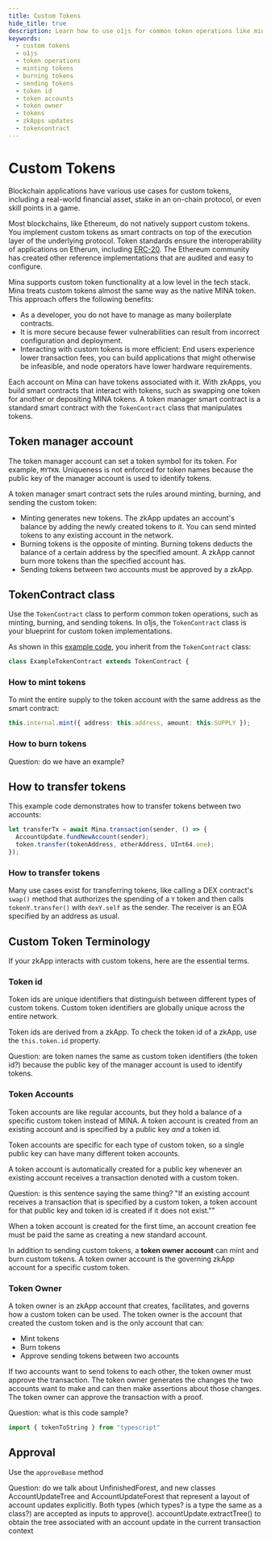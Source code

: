```yaml
---
title: Custom Tokens
hide_title: true
description: Learn how to use o1js for common token operations like minting, burning, and sending tokens. How to implement custom tokens on Mina and use the TokenContract class.
keywords:
  - custom tokens
  - o1js
  - token operations
  - minting tokens
  - burning tokens
  - sending tokens
  - token id
  - token accounts
  - token owner
  - tokens
  - zkApps updates
  - tokencontract
---
```


# Custom Tokens

Blockchain applications have various use cases for custom tokens, including a real-world financial asset, stake in an on-chain protocol, or even skill points in a game.

Most blockchains, like Ethereum, do not natively support custom tokens. You implement custom tokens as smart contracts on top of the execution layer of the underlying protocol. Token standards ensure the interoperability of applications on Etherum, including [ERC-20](https://ethereum.org/en/developers/docs/standards/tokens/erc-20/). The Ethereum community has created other reference implementations that are audited and easy to configure. 

Mina supports custom token functionality at a low level in the tech stack. Mina treats custom tokens almost the same way as the native MINA token. This approach offers the following benefits:

- As a developer, you do not have to manage as many boilerplate contracts.
- It is more secure because fewer vulnerabilities can result from incorrect configuration and deployment.
- Interacting with custom tokens is more efficient: End users experience lower transaction fees, you can build applications that might otherwise be infeasible, and node operators have lower hardware requirements. 

Each account on Mina can have tokens associated with it. With zkApps, you build smart contracts that interact with tokens, such as swapping one token for another or depositing MINA tokens. A token manager smart contract is a standard smart contract with the `TokenContract` class that manipulates tokens. 

## Token manager account

The token manager account can set a token symbol for its token. For example, `MYTKN`. Uniqueness is not enforced for token names because the public key of the manager account is used to identify tokens.

A token manager smart contract sets the rules around minting, burning, and sending the custom token:

- Minting generates new tokens. The zkApp updates an account's balance by adding the newly created tokens to it. You can send minted tokens to any existing account in the network.
- Burning tokens is the opposite of minting. Burning tokens deducts the balance of a certain address by the specified amount. A zkApp cannot burn more tokens than the specified account has.
- Sending tokens between two accounts must be approved by a zkApp.

## TokenContract class

Use the `TokenContract` class to perform common token operations, such as minting, burning, and sending tokens. In o1js, the `TokenContract` class is your blueprint for custom token implementations. 

As shown in this [example code](https://github.com/o1-labs/o1js/blob/main/src/lib/mina/token/token-contract.unit-test.ts#L13), you inherit from the `TokenContract` class:

```ts
class ExampleTokenContract extends TokenContract {
```

### How to mint tokens

To mint the entire supply to the token account with the same address as the smart contract:

```ts
this.internal.mint({ address: this.address, amount: this.SUPPLY });
```

### How to burn tokens

Question: do we have an example?

## How to transfer tokens

This example code demonstrates how to transfer tokens between two accounts:

```ts
let transferTx = await Mina.transaction(sender, () => {
  AccountUpdate.fundNewAccount(sender);
  token.transfer(tokenAddress, otherAddress, UInt64.one);
});
```

### How to transfer tokens

Many use cases exist for transferring tokens, like calling a DEX contract's `swap()` method that authorizes the spending of a `Y` token and then calls `tokenY.transfer()` with `dexY.self` as the sender. The receiver is an EOA specified by an address as usual.


## Custom Token Terminology

If your zkApp interacts with custom tokens, here are the essential terms.

### Token id

Token ids are unique identifiers that distinguish between different types of custom tokens. Custom token identifiers are globally unique across the entire network.

Token ids are derived from a zkApp. To check the token id of a zkApp, use the `this.token.id` property.

Question: are token names the same as custom token identifiers (the token id?) because the public key of the manager account is used to identify tokens. 

### Token Accounts

Token accounts are like regular accounts, but they hold a balance of a specific custom token instead of MINA. A token account is created from an existing account and is specified by a public key _and_ a token id. 

Token accounts are specific for each type of custom token, so a single public key can have many different token accounts.

A token account is automatically created for a public key whenever an existing account receives a transaction denoted with a custom token. 

Question: is this sentence saying the same thing? "If an existing account receives a transaction that is specified by a custom token, a token account for that public key and token id is created if it does not exist.""

When a token account is created for the first time, an account creation fee must be paid the same as creating a new standard account.

In addition to sending custom tokens, a **token owner account** can mint and burn custom tokens. A token owner account is the governing zkApp account for a specific custom token.

### Token Owner

A token owner is an zkApp account that creates, facilitates, and governs how a custom token can be used. The token owner is the account that created the custom token and is the only account that can:

- Mint tokens
- Burn tokens
- Approve sending tokens between two accounts

If two accounts want to send tokens to each other, the token owner must approve the transaction. The token owner generates the changes the two accounts want to make and can then make assertions about those changes. The token owner can approve the transaction with a proof.

Question: what is this code sample?

```ts
import { tokenToString } from "typescript"
```

## Approval

Use the `approveBase` method



Question: do we talk about UnfinishedForest, and new classes AccountUpdateTree and AccountUpdateForest that represent a layout of account updates explicitly. Both types (which types? is a type the same as a class?) are accepted as inputs to approve().
accountUpdate.extractTree() to obtain the tree associated with an account update in the current transaction context


